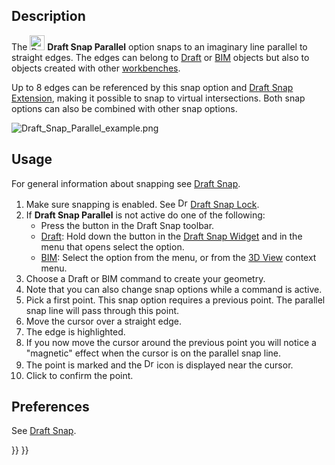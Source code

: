 <languages/>

{{Docnav
|[[Draft_Snap_Extension|Snap Extension]]
|[[Draft_Snap_Special|Snap Special]]
|[[Draft_Workbench|Draft]]
|IconL=Draft_Snap_Extension.svg
|IconR=Draft_Snap_Special.svg
|IconC=Workbench_Draft.svg
}}

<div class="mw-translate-fuzzy">
{{GuiCommand/ru
|Name=Draft Snap Parallel
|Name/ru=Draft Snap Parallel
|MenuLocation=Черчение → [[Draft Snap/ru|Привязка]] → Параллельно
|Workbenches=[[Draft_Workbench/ru|Draft]], [[Arch_Workbench/ru|Arch]]
|Shortcut=
|SeeAlso=
}}
</div>

== Description ==

The [[Image:Draft_Snap_Parallel.svg|24px]] '''Draft Snap Parallel''' option snaps to an imaginary line parallel to straight edges. The edges can belong to [[Draft_Workbench|Draft]] or [[BIM_Workbench|BIM]] objects but also to objects created with other [[Workbenches|workbenches]].

Up to 8 edges can be referenced by this snap option and [[Draft_Snap_Extension|Draft Snap Extension]], making it possible to snap to virtual intersections. Both snap options can also be combined with other snap options.

[[Image:Draft_Snap_Parallel_example.png]]
{{Caption|Snapping the second point of a line to an invisible line that is parallel to an edge}}

== Usage ==

For general information about snapping see [[Draft_Snap|Draft Snap]].

# Make sure snapping is enabled. See [[Image:Draft_Snap_Lock.svg|16px]] [[Draft_Snap_Lock|Draft Snap Lock]].
# If '''Draft Snap Parallel''' is not active do one of the following:
#* Press the {{Button|[[Image:Draft_Snap_Parallel.svg|16px]] [[Draft_Snap_Parallel|Snap Parallel]]}} button in the Draft Snap toolbar.
#* [[Draft_Workbench|Draft]]: Hold down the {{Button|[[Image:Draft_Snap_Lock.svg|x16px]][[Image:Toolbar_flyout_arrow.svg|x16px]]}} button in the [[Draft_Snap_Widget|Draft Snap Widget]] and in the menu that opens select the {{MenuCommand|[[Image:Draft_Snap_Parallel.svg|16px]] Snap Parallel}} option.
#* [[BIM_Workbench|BIM]]: Select the {{MenuCommand|Snapping → [[Image:Draft_Snap_Parallel.svg|16px]] Snap Parallel}} option from the menu, or from the [[3D_View|3D View]] context menu.
# Choose a Draft or BIM command to create your geometry.
# Note that you can also change snap options while a command is active.
# Pick a first point. This snap option requires a previous point. The parallel snap line will pass through this point.
# Move the cursor over a straight edge.
# The edge is highlighted.
# If you now move the cursor around the previous point you will notice a "magnetic" effect when the cursor is on the parallel snap line.
# The point is marked and the [[Image:Draft_Snap_Parallel.svg|16px]] icon is displayed near the cursor.
# Click to confirm the point.

== Preferences ==

See [[Draft_Snap#Preferences|Draft Snap]].


{{Docnav
|[[Draft_Snap_Extension|Snap Extension]]
|[[Draft_Snap_Special|Snap Special]]
|[[Draft_Workbench|Draft]]
|IconL=Draft_Snap_Extension.svg
|IconR=Draft_Snap_Special.svg
|IconC=Workbench_Draft.svg
}}

{{Draft Tools navi{{#translation:}}}}
{{Userdocnavi{{#translation:}}}}